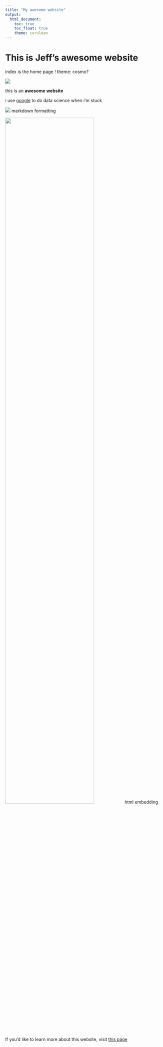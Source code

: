 ```yaml
---
title: "My awesome website"
output: 
  html_document:
    toc: true
    toc_float: true
    theme: cerulean
---
```


# This is Jeff's awesome website
index is the home page !
theme: cosmo? 

![](https://media.giphy.com/media/drXGoW1iudhKw/giphy.gif)

this is an **awesome website**

i use [google](https://www.google.com/) to do data science when i'm stuck

![](images/emma.jpg) markdown formatting

<img src="images/emma.jpg" style="width:75%"> html embedding



If you'd like to learn more about this website, visit [this page](about.html)






















